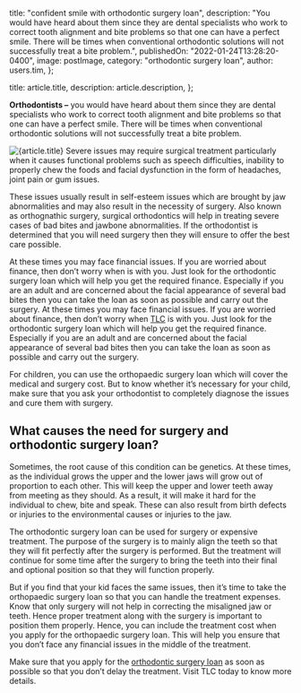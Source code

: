 
  title: "confident smile with orthodontic surgery loan",
  description:
    "You would have heard about them since they are dental specialists who work to correct tooth alignment and bite problems so that one can have a perfect smile. There will be times when conventional orthodontic solutions will not successfully treat a bite problem.",
  publishedOn: "2022-01-24T13:28:20-0400",
  image: postImage,
  category: "orthodontic surgery loan",
  author: users.tim,
};

  title: article.title,
  description: article.description,
};


**Orthodontists –** you would have heard about them since they are dental specialists who work to correct tooth alignment and bite problems so that one can have a perfect smile. There will be times when conventional orthodontic solutions will not successfully treat a bite problem.

<Image src={postImage} alt={article.title} />
Severe issues may require surgical treatment particularly when it causes functional
problems such as speech difficulties, inability to properly chew the foods and facial
dysfunction in the form of headaches, joint pain or gum issues.

These issues usually result in self-esteem issues which are brought by jaw abnormalities and may also result in the necessity of surgery. Also known as orthognathic surgery, surgical orthodontics will help in treating severe cases of bad bites and jawbone abnormalities. If the orthodontist is determined that you will need surgery then they will ensure to offer the best care possible.

At these times you may face financial issues. If you are worried about finance, then don’t worry when is with you. Just look for the orthodontic surgery loan which will help you get the required finance. Especially if you are an adult and are concerned about the facial appearance of several bad bites then you can take the loan as soon as possible and carry out the surgery.
At these times you may face financial issues. If you are worried about finance, then don’t worry when [TLC](https://tlc.com.au/) is with you. Just look for the orthodontic surgery loan which will help you get the required finance. Especially if you are an adult and are concerned about the facial appearance of several bad bites then you can take the loan as soon as possible and carry out the surgery.

For children, you can use the orthopaedic surgery loan which will cover the medical and surgery cost. But to know whether it’s necessary for your child, make sure that you ask your orthodontist to completely diagnose the issues and cure them with surgery.

## What causes the need for surgery and orthodontic surgery loan?

Sometimes, the root cause of this condition can be genetics. At these times, as the individual grows the upper and the lower jaws will grow out of proportion to each other. This will keep the upper and lower teeth away from meeting as they should. As a result, it will make it hard for the individual to chew, bite and speak. These can also result from birth defects or injuries to the environmental causes or injuries to the jaw.

The orthodontic surgery loan can be used for surgery or expensive treatment. The purpose of the surgery is to mainly align the teeth so that they will fit perfectly after the surgery is performed. But the treatment will continue for some time after the surgery to bring the teeth into their final and optional position so that they will function properly.

But if you find that your kid faces the same issues, then it’s time to take the orthopaedic surgery loan so that you can handle the treatment expenses. Know that only surgery will not help in correcting the misaligned jaw or teeth. Hence proper treatment along with the surgery is important to position them properly. Hence, you can include the treatment cost when you apply for the orthopaedic surgery loan. This will help you ensure that you don’t face any financial issues in the middle of the treatment.

Make sure that you apply for the [orthodontic surgery loan](https://tlc.com.au/top-issues-for-which-you-may-need-orthodontic-surgery-loan/) as soon as possible so that you don’t delay the treatment. Visit TLC today to know more details.
